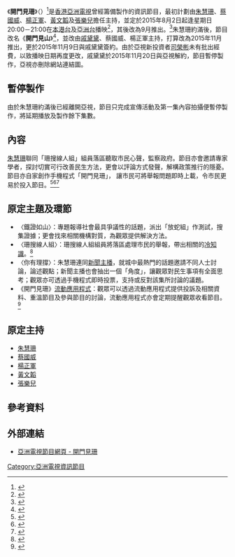 {{亞視節目
|中文節目名=開門見珊
|英文節目名={{lang|en|Get to the Point}}
|圖像=<!-- 因文件已删，故注解：[[File:ATV_Get_To_The_Point.png|300px]] -->
|類型=資訊節目
|監製=
|編導=
|主持=[[朱慧珊|朱慧珊]]、[[蔡國威|蔡國威]]、[[楊正軍|楊正軍]]、[[黃文韜|黃文韜]]、[[張樂兒|張樂兒]]
|主題音樂=
|國家={{HK}}
|語言=[[粵語|粵語]]
|集數=
|製作年份=
|每集長=30分鐘（連廣告）
|製作公司=[[亞洲電視|亞洲電視]]
|aTV-11播出日期=
|aTV-11视频制式=
|aTV-11音频制式=
|aTV-11播出時間=
|aTV-12播出日期=
|aTV-12視頻制式=
|aTV-12音頻制式=
|aTV-12播出時間=
|晚於 = [[香港有飯開|香港有飯開]] 
|官方網站=http://www.hkatv.com/events/gettothepoint
}}

《'''開門見珊'''》（{{lang|en|'''Get to the Point'''}}）<ref>{{Cite web |url=https://www.youtube.com/watch?v=L-OOl4rH_Z4 |title=《開門見珊》宣傳片 |access-date=2015-07-19 |archive-date=2016-08-26 |archive-url=https://web.archive.org/web/20160826102441/https://www.youtube.com/watch?v=L-OOl4rH_Z4 |dead-url=no }}</ref>是[[香港|香港]][[亞洲電視|亞洲電視]]曾經籌備製作的資訊節目，最初計劃由[[朱慧珊|朱慧珊]]、[[蔡國威|蔡國威]]、[[楊正軍|楊正軍]]、[[黃文韜|黃文韜]]及[[張樂兒|張樂兒]]擔任主持，並定於2015年8月2日起逢星期日20:00－21:00在[[本港台|本港台]]及[[亞洲電視亞洲台|亞洲台]]播映<ref>{{Cite web |url=http://hk.apple.nextmedia.com/enews/realtime/20150726/54018698 |title=存档副本 |access-date=2015-07-28 |archive-date=2015-12-22 |archive-url=https://web.archive.org/web/20151222090930/http://hk.apple.nextmedia.com/enews/realtime/20150726/54018698 |dead-url=no }}</ref>，其後改為9月推出。<ref>{{Cite web |url=http://hk.apple.nextmedia.com/entertainment/art/20150907/19285181 |title=存档副本 |access-date=2015-12-22 |archive-date=2015-12-23 |archive-url=https://web.archive.org/web/20151223021111/http://hk.apple.nextmedia.com/entertainment/art/20150907/19285181 |dead-url=no }}</ref>朱慧珊約滿後，節目改名《'''開門見山'''》<ref>{{Cite web |url=http://hk.apple.nextmedia.com/enews/realtime/20151121/54453930 |title=存档副本 |access-date=2015-12-22 |archive-date=2016-03-04 |archive-url=https://web.archive.org/web/20160304205241/http://hk.apple.nextmedia.com/enews/realtime/20151121/54453930 |dead-url=no }}</ref>，並改由[[戚黛黛|戚黛黛]]、蔡國威、楊正軍主持，打算改為2015年11月推出，更於2015年11月9日與戚黛黛簽約。由於亞視新投資者[[司榮彬|司榮彬]]未有批出經費，以致播映日期再度更改，戚黛黛於2015年11月20日與亞視解約，節目暫停製作，亞視亦刪除網站連結圖。

==暫停製作==
由於朱慧珊約滿後已經離開亞視，節目只完成宣傳活動及第一集內容拍攝便暫停製作，將延期播放及製作餘下集數。

==內容==
[[朱慧珊|朱慧珊]]聯同「珊搜線人組」組員落區聽取市民心聲，監察政府。節目亦會邀請專家學者，探討切實可行改善民生方法，更會以評論方式發聲，解構政策推行的隱憂。節目亦自家創作手機程式「開門見珊」， 讓市民可將舉報問題即時上載，令市民更易於投入節目。<ref>{{cite web |url=http://www.hkatv.com/events/gettothepoint/ |title=存档副本 |accessdate=2015-07-19 |deadurl=yes |archiveurl=https://web.archive.org/web/20150724000604/http://www.hkatv.com/events/gettothepoint/ |archivedate=2015-07-24 }}</ref><ref>{{Cite web |url=http://atvgttp.mobapp.at/landing/Desktop#.VatiJvmqpBc |title=存档副本 |access-date=2015-07-19 |archive-date=2019-07-13 |archive-url=https://web.archive.org/web/20190713000809/http://atvgttp.mobapp.at/landing/Desktop#.VatiJvmqpBc |dead-url=no }}</ref><ref>{{Cite web |url=http://hk.apple.nextmedia.com/entertainment/art/20150719/19224395 |title=存档副本 |access-date=2015-07-19 |archive-date=2016-03-26 |archive-url=https://web.archive.org/web/20160326111531/http://hk.apple.nextmedia.com/entertainment/art/20150719/19224395 |dead-url=no }}</ref>

==原定主題及環節==
*〈鐵證如山〉：專題報導社會最具爭議性的話題，派出「放蛇組」作測試，搜集證據；更會找來相關機構對質，為觀眾提供解決方法。
*〈珊搜線人組〉：珊搜線人組組員將落區處理市民的舉報，帶出相關的[[冷知識|冷知識]]。<ref>{{Cite web |url=http://news.sina.com.hk/news/20150718/-15-3925110/1.html |title=存档副本 |access-date=2015-07-19 |archive-url=https://web.archive.org/web/20150721175133/http://news.sina.com.hk/news/20150718/-15-3925110/1.html |archive-date=2015-07-21 |dead-url=yes }}</ref>
*〈你有理撐〉：朱慧珊連同[[新聞主播|新聞主播]]，就城中最熱門的話題邀請不同人士討論，論述觀點；新聞主播也會抽出一個「角度」，讓觀眾對民生事項有全面思考；觀眾亦可透過手機程式即時投票，支持或反對該集所討論的議題。
*《開門見珊》[[流動應用程式|流動應用程式]]：觀眾可以透過流動應用程式提供投訴及相關資料、重溫節目及參與節目的討論，流動應用程式亦會定期提醒觀眾收看節目。<ref>{{cite web |url=http://www.hkatv.com/events/gettothepoint/?mod=home |title=存档副本 |accessdate=2015-07-19 |deadurl=yes |archiveurl=https://web.archive.org/web/20150910105206/http://www.hkatv.com/events/gettothepoint/?mod=home |archivedate=2015-09-10 }}</ref>

==原定主持==
*[[朱慧珊|朱慧珊]]
*[[蔡國威|蔡國威]]
*[[楊正軍|楊正軍]]
*[[黃文韜|黃文韜]]
*[[張樂兒|張樂兒]]

==參考資料==
{{reflist}}

==外部連結==
*[https://web.archive.org/web/20150910105206/http://www.hkatv.com/events/gettothepoint/?mod=home 亞洲電視節目網頁 - 開門見珊]

[[Category:亞洲電視資訊節目|Category:亞洲電視資訊節目]]